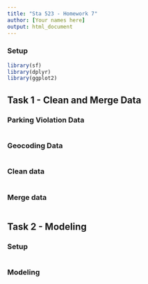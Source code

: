 ```yaml
---
title: "Sta 523 - Homework 7"
author: [Your names here]
output: html_document
---
```



### Setup

```r
library(sf)
library(dplyr)
library(ggplot2)
```

## Task 1 - Clean and Merge Data

### Parking Violation Data

```r
```

### Geocoding Data

```r
```

### Clean data

```r
```


### Merge data

```r
```


## Task 2 - Modeling

### Setup

```r
```

### Modeling

```r
```